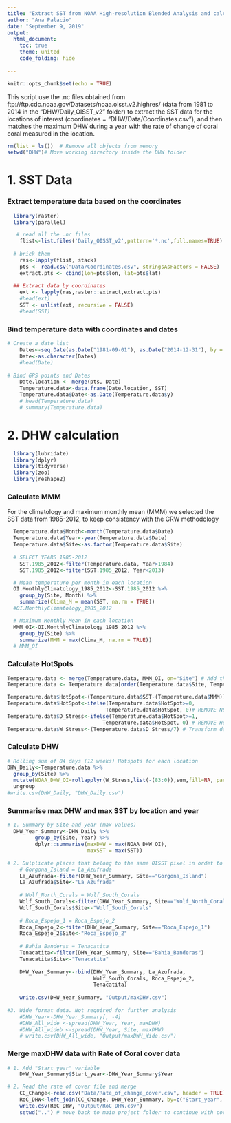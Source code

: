 ```yaml
---
title: "Extract SST from NOAA High-resolution Blended Analysis and calculate DHW"
author: "Ana Palacio"
date: "September 9, 2019"
output:
  html_document:
    toc: true
    theme: united
    code_folding: hide
    
---
```


```r
knitr::opts_chunk$set(echo = TRUE)
```

This script use the .nc files obtained from ftp://ftp.cdc.noaa.gov/Datasets/noaa.oisst.v2.highres/ (data from 1981 to 2014 in the "DHW/Daily_OISST_v2" folder) to extract the SST data for the locations of interest (coordinates = "DHW/Data/Coordinates.csv"), and then matches the maximum DHW during a year with the rate of change of coral coral measured in the location.

```r
rm(list = ls())  # Remove all objects from memory
setwd("DHW")# Move working directory inside the DHW folder
```

# 1. SST Data 

### Extract temperature data based on the coordinates

```r
  library(raster)
  library(parallel)
```
 
```r

   # read all the .nc files 
    flist<-list.files('Daily_OISST_v2',pattern='*.nc',full.names=TRUE)
      
  # brick them 
    ras<-lapply(flist, stack)
    pts <- read.csv("Data/Coordinates.csv", stringsAsFactors = FALSE)
    extract.pts <- cbind(lon=pts$lon, lat=pts$lat)
    
  ## Extract data by coordinates 
    ext <- lapply(ras,raster::extract,extract.pts)
    #head(ext)
    SST <- unlist(ext, recursive = FALSE)
    #head(SST)
```


### Bind temperature data with coordinates and dates

```r
  
# Create a date list 
    Dates<-seq.Date(as.Date("1981-09-01"), as.Date("2014-12-31"), by = "day")
    Date<-as.character(Dates)
    #head(Date)
      
# Bind GPS points and Dates
    Date.location <- merge(pts, Date)
    Temperature.data<-data.frame(Date.location, SST)
    Temperature.data$Date<-as.Date(Temperature.data$y)
    # head(Temperature.data)  
    # summary(Temperature.data)
```

# 2. DHW calculation

```r
  library(lubridate)
  library(dplyr)
  library(tidyverse)
  library(zoo)
  library(reshape2)
```

### Calculate MMM

For the climatology and maximum monthly mean (MMM) we selected the SST data from 1985-2012, to keep consistency with the CRW methodology

```r
  Temperature.data$Month<-month(Temperature.data$Date)
  Temperature.data$Year<-year(Temperature.data$Date)
  Temperature.data$Site<-as.factor(Temperature.data$Site) 
  
  # SELECT YEARS 1985-2012
    SST.1985_2012<-filter(Temperature.data, Year>1984)
    SST.1985_2012<-filter(SST.1985_2012, Year<2013)

  # Mean temperature per month in each location
  OI.MonthlyClimatology_1985_2012<-SST.1985_2012 %>%
    group_by(Site, Month) %>%
    summarize(Clima_M = mean(SST, na.rm = TRUE))
  #OI.MonthlyClimatology_1985_2012

  # Maximum Monthly Mean in each location
  MMM_OI<-OI.MonthlyClimatology_1985_2012 %>%
    group_by(Site) %>%
    summarize(MMM = max(Clima_M, na.rm = TRUE))
  # MMM_OI
```

### Calculate HotSpots

```r

Temperature.data <- merge(Temperature.data, MMM_OI, on="Site") # Add the MMM to each location
Temperature.data <- Temperature.data[order(Temperature.data$Site, Temperature.data$Date),]

Temperature.data$HotSpot<-(Temperature.data$SST-(Temperature.data$MMM))
Temperature.data$HotSpot<-ifelse(Temperature.data$HotSpot>=0,
                                Temperature.data$HotSpot, 0)# REMOVE NEGATIVE ANOMALIES
Temperature.data$D_Stress<-ifelse(Temperature.data$HotSpot>=1,
                               Temperature.data$HotSpot, 0) # REMOVE HotSpots <1
Temperature.data$W_Stress<-(Temperature.data$D_Stress/7) # Transform daily to weekly values
```

### Calculate DHW

```r
# Rolling sum of 84 days (12 weeks) Hotspots for each location
DHW_Daily<-Temperature.data %>% 
  group_by(Site) %>%
  mutate(NOAA_DHW_OI=rollapplyr(W_Stress,list(-(83:0)),sum,fill=NA, partial=FALSE)) %>%
  ungroup
#write.csv(DHW_Daily, "DHW_Daily.csv")
```

### Summarise max DHW and max SST by location and year

```r
# 1. Summary by Site and year (max values)
  DHW_Year_Summary<-DHW_Daily %>%
         group_by(Site, Year) %>%
         dplyr::summarise(maxDHW = max(NOAA_DHW_OI),
                          maxSST = max(SST))

# 2. Dulplicate places that belong to the same OISST pixel in ordet to match them with changes in coral cover  
    # Gorgona_Island = La_Azufrada
    La_Azufrada<-filter(DHW_Year_Summary, Site=="Gorgona_Island")
    La_Azufrada$Site<-"La_Azufrada"
    
    # Wolf_North_Corals = Wolf_South_Corals
    Wolf_South_Corals<-filter(DHW_Year_Summary, Site=="Wolf_North_Corals")
    Wolf_South_Corals$Site<-"Wolf_South_Corals"
    
    # Roca_Espejo_1 = Roca_Espejo_2
    Roca_Espejo_2<-filter(DHW_Year_Summary, Site=="Roca_Espejo_1")
    Roca_Espejo_2$Site<-"Roca_Espejo_2"
    
    # Bahia_Banderas = Tenacatita
    Tenacatita<-filter(DHW_Year_Summary, Site=="Bahia_Banderas")
    Tenacatita$Site<-"Tenacatita"
    
    DHW_Year_Summary<-rbind(DHW_Year_Summary, La_Azufrada,
                            Wolf_South_Corals, Roca_Espejo_2, 
                            Tenacatita)    
    
    write.csv(DHW_Year_Summary, "Output/maxDHW.csv")
    
#3. Wide format data. Not required for further analysis
    #DHW_Year<-DHW_Year_Summary[, -4]
    #DHW_All_wide <-spread(DHW_Year, Year, maxDHW)
    #DHW_All_wideb <-spread(DHW_Year, Site, maxDHW)
    # write.csv(DHW_All_wide, "Output/maxDWH_Wide.csv")
```


### Merge maxDHW data with Rate of Coral cover data

```r

# 1. Add "Start_year" variable
    DHW_Year_Summary$Start_year<-DHW_Year_Summary$Year

# 2. Read the rate of cover file and merge
    CC_Change<-read.csv("Data/Rate_of_change_cover.csv", header = TRUE)
    RoC_DHW<-left_join(CC_Change, DHW_Year_Summary, by=c("Start_year", "Site"))
    write.csv(RoC_DHW, "Output/RoC_DHW.csv")
    setwd("..") # move back to main project folder to continue with coral cover analysis
```

